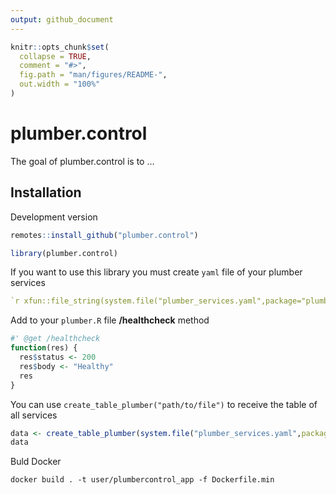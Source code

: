 ```yaml
---
output: github_document
---
```


<!-- README.md is generated from README.Rmd. Please edit that file -->

```r
knitr::opts_chunk$set(
  collapse = TRUE,
  comment = "#>",
  fig.path = "man/figures/README-",
  out.width = "100%"
)
```

# plumber.control

<!-- badges: start -->
<!-- badges: end -->

The goal of plumber.control is to ...

## Installation

Development version

``` R
remotes::install_github("plumber.control")
```

``` r
library(plumber.control)
```

If you want to use this library you must create `yaml` file of your plumber services

``` yaml
`r xfun::file_string(system.file("plumber_services.yaml",package="plumber.control"))`
```

Add to your `plumber.R` file **/healthcheck** method
```r
#' @get /healthcheck
function(res) {
  res$status <- 200
  res$body <- "Healthy"
  res
}
```

You can use `create_table_plumber("path/to/file")` to receive the table of all services

```r
data <- create_table_plumber(system.file("plumber_services.yaml",package="plumber.control"))
data
```

Buld Docker
```shell
docker build . -t user/plumbercontrol_app -f Dockerfile.min
```

